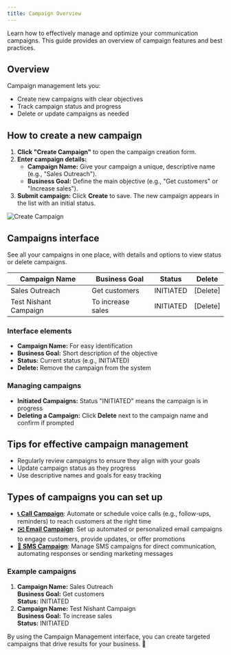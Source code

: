 ```yaml
---
title: Campaign Overview
---
```


Learn how to effectively manage and optimize your communication campaigns. This guide provides an overview of campaign features and best practices.

## Overview

Campaign management lets you:
- Create new campaigns with clear objectives
- Track campaign status and progress
- Delete or update campaigns as needed

## How to create a new campaign

1. **Click "Create Campaign"** to open the campaign creation form.
2. **Enter campaign details:**
   - **Campaign Name:** Give your campaign a unique, descriptive name (e.g., "Sales Outreach").
   - **Business Goal:** Define the main objective (e.g., "Get customers" or "Increase sales").
3. **Submit campaign:** Click **Create** to save. The new campaign appears in the list with an initial status.

<img src="https://storage.googleapis.com/helpsessionvideos/Contactswing/images/CAMPINT.jpg" alt="Create Campaign" />

## Campaigns interface

See all your campaigns in one place, with details and options to view status or delete campaigns.

| Campaign Name           | Business Goal      | Status      | Delete |
|------------------------|-------------------|-------------|--------|
| Sales Outreach         | Get customers     | INITIATED   | [Delete]|
| Test Nishant Campaign  | To increase sales | INITIATED   | [Delete]|

### Interface elements
- **Campaign Name:** For easy identification
- **Business Goal:** Short description of the objective
- **Status:** Current status (e.g., INITIATED)
- **Delete:** Remove the campaign from the system

### Managing campaigns
- **Initiated Campaigns:** Status "INITIATED" means the campaign is in progress
- **Deleting a Campaign:** Click **Delete** next to the campaign name and confirm if prompted

## Tips for effective campaign management
- Regularly review campaigns to ensure they align with your goals
- Update campaign status as they progress
- Use descriptive names and goals for easy tracking

## Types of campaigns you can set up

- **[📞 Call Campaign](./call)**: Automate or schedule voice calls (e.g., follow-ups, reminders) to reach customers at the right time
- **[✉️ Email Campaign](./email)**: Set up automated or personalized email campaigns to engage customers, provide updates, or offer promotions
- **[💬 SMS Campaign](./sms)**: Manage SMS campaigns for direct communication, automating responses or sending marketing messages

### Example campaigns

1. **Campaign Name:** Sales Outreach  
   **Business Goal:** Get customers  
   **Status:** INITIATED
2. **Campaign Name:** Test Nishant Campaign  
   **Business Goal:** To increase sales  
   **Status:** INITIATED

By using the Campaign Management interface, you can create targeted campaigns that drive results for your business. 🎯

